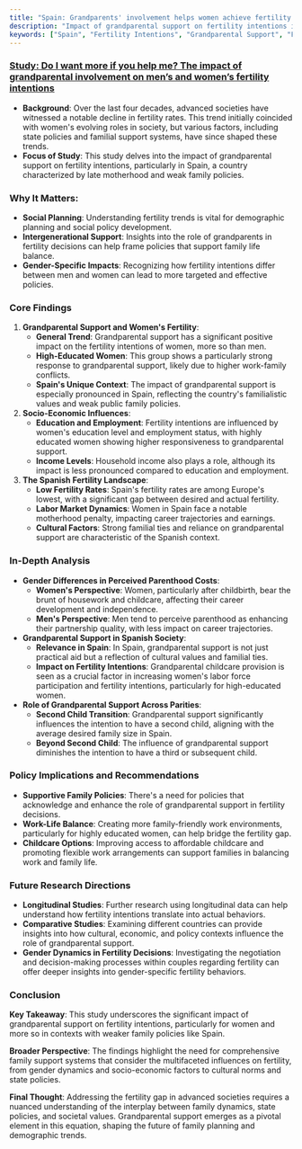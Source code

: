 ```yaml
---
title: "Spain: Grandparents' involvement helps women achieve fertility intention"
description: "Impact of grandparental support on fertility intentions in Spain, highlighting gender-specific effects and policy implications."
keywords: ["Spain", "Fertility Intentions", "Grandparental Support", "Family Policies", "Gender Dynamics", "Work-Life Balance", "Motherhood Penalty", "Childcare", "Demographic Trends", "Family Planning"]
---
```


### [Study: Do I want more if you help me? The impact of grandparental involvement on men’s and women’s fertility intentions](https://genus.springeropen.com/articles/10.1186/s41118-022-00161-x)

* **Background**: Over the last four decades, advanced societies have witnessed a notable decline in fertility rates. This trend initially coincided with women's evolving roles in society, but various factors, including state policies and familial support systems, have since shaped these trends.
* **Focus of Study**: This study delves into the impact of grandparental support on fertility intentions, particularly in Spain, a country characterized by late motherhood and weak family policies.

### **Why It Matters**:

* **Social Planning**: Understanding fertility trends is vital for demographic planning and social policy development.
* **Intergenerational Support**: Insights into the role of grandparents in fertility decisions can help frame policies that support family life balance.
* **Gender-Specific Impacts**: Recognizing how fertility intentions differ between men and women can lead to more targeted and effective policies.

### Core Findings

1. **Grandparental Support and Women's Fertility**:
   * **General Trend**: Grandparental support has a significant positive impact on the fertility intentions of women, more so than men.
   * **High-Educated Women**: This group shows a particularly strong response to grandparental support, likely due to higher work-family conflicts.
   * **Spain's Unique Context**: The impact of grandparental support is especially pronounced in Spain, reflecting the country's familialistic values and weak public family policies.
2. **Socio-Economic Influences**:
   * **Education and Employment**: Fertility intentions are influenced by women's education level and employment status, with highly educated women showing higher responsiveness to grandparental support.
   * **Income Levels**: Household income also plays a role, although its impact is less pronounced compared to education and employment.
3. **The Spanish Fertility Landscape**:
   * **Low Fertility Rates**: Spain's fertility rates are among Europe's lowest, with a significant gap between desired and actual fertility.
   * **Labor Market Dynamics**: Women in Spain face a notable motherhood penalty, impacting career trajectories and earnings.
   * **Cultural Factors**: Strong familial ties and reliance on grandparental support are characteristic of the Spanish context.

### In-Depth Analysis

* **Gender Differences in Perceived Parenthood Costs**:
  * **Women's Perspective**: Women, particularly after childbirth, bear the brunt of housework and childcare, affecting their career development and independence.
  * **Men's Perspective**: Men tend to perceive parenthood as enhancing their partnership quality, with less impact on career trajectories.
* **Grandparental Support in Spanish Society**:
  * **Relevance in Spain**: In Spain, grandparental support is not just practical aid but a reflection of cultural values and familial ties.
  * **Impact on Fertility Intentions**: Grandparental childcare provision is seen as a crucial factor in increasing women's labor force participation and fertility intentions, particularly for high-educated women.
* **Role of Grandparental Support Across Parities**:
  * **Second Child Transition**: Grandparental support significantly influences the intention to have a second child, aligning with the average desired family size in Spain.
  * **Beyond Second Child**: The influence of grandparental support diminishes the intention to have a third or subsequent child.

### Policy Implications and Recommendations

* **Supportive Family Policies**: There's a need for policies that acknowledge and enhance the role of grandparental support in fertility decisions.
* **Work-Life Balance**: Creating more family-friendly work environments, particularly for highly educated women, can help bridge the fertility gap.
* **Childcare Options**: Improving access to affordable childcare and promoting flexible work arrangements can support families in balancing work and family life.

### Future Research Directions

* **Longitudinal Studies**: Further research using longitudinal data can help understand how fertility intentions translate into actual behaviors.
* **Comparative Studies**: Examining different countries can provide insights into how cultural, economic, and policy contexts influence the role of grandparental support.
* **Gender Dynamics in Fertility Decisions**: Investigating the negotiation and decision-making processes within couples regarding fertility can offer deeper insights into gender-specific fertility behaviors.

### Conclusion

**Key Takeaway**: This study underscores the significant impact of grandparental support on fertility intentions, particularly for women and more so in contexts with weaker family policies like Spain.

**Broader Perspective**: The findings highlight the need for comprehensive family support systems that consider the multifaceted influences on fertility, from gender dynamics and socio-economic factors to cultural norms and state policies.

**Final Thought**: Addressing the fertility gap in advanced societies requires a nuanced understanding of the interplay between family dynamics, state policies, and societal values. Grandparental support emerges as a pivotal element in this equation, shaping the future of family planning and demographic trends.
